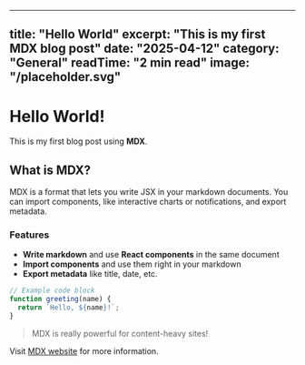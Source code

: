
---
title: "Hello World"
excerpt: "This is my first MDX blog post"
date: "2025-04-12"
category: "General"
readTime: "2 min read"
image: "/placeholder.svg"
---

# Hello World!

This is my first blog post using **MDX**. 

## What is MDX?

MDX is a format that lets you write JSX in your markdown documents. You can import components, like interactive charts or notifications, and export metadata.

### Features

- **Write markdown** and use **React components** in the same document
- **Import components** and use them right in your markdown
- **Export metadata** like title, date, etc.

```javascript
// Example code block
function greeting(name) {
  return `Hello, ${name}!`;
}
```

> MDX is really powerful for content-heavy sites!

Visit [MDX website](https://mdxjs.com/) for more information.
